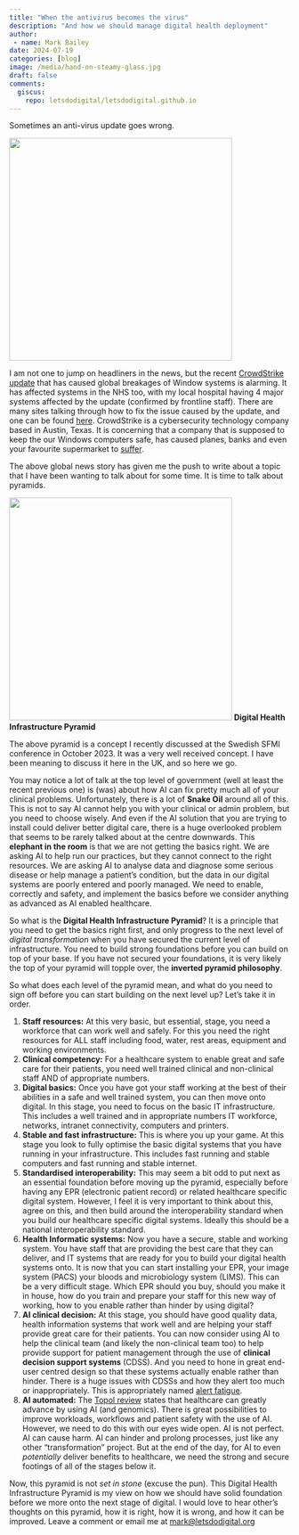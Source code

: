 ```yaml
---
title: "When the antivirus becomes the virus"
description: "And how we should manage digital health deployment"
author:
 - name: Mark Bailey
date: 2024-07-19
categories: [blog]
image: /media/hand-on-steamy-glass.jpg
draft: false
comments:
  giscus: 
    repo: letsdodigital/letsdodigital.github.io
---
```


Sometimes an anti-virus update goes wrong.

![](/media/hand-on-steamy-glass.jpg){height=400px fig-align="center" fig-alt="A hand on steamy glass"}

I am not one to jump on headliners in the news, but the recent [CrowdStrike update](https://www.theregister.com/2024/07/19/crowdstrike_falcon_sensor_bsod_incident/) that has caused global breakages of Window systems is alarming. It has affected systems in the NHS too, with my local hospital having 4 major systems affected by the update (confirmed by frontline staff). There are many sites talking through how to fix the issue caused by the update, and one can be found [here](https://www.windowslatest.com/2024/07/19/windows-10-crashes-with-bsod-stuck-at-recovery-due-to-crowdstrike-update/). CrowdStrike is a cybersecurity technology company based in Austin, Texas. It is concerning that a company that is supposed to keep the our Windows computers safe, has caused planes, banks and even your favourite supermarket to [suffer](https://www.bbc.co.uk/news/live/cnk4jdwp49et).

The above global news story has given me the push to write about a topic that I have been wanting to talk about for some time. It is time to talk about pyramids.

![](/media/digital-health-intrastructure-pyramid.png){height=400px fig-align="center" fig-alt="A pyramid with different topics that need addressing before progressing up the pyramid"}
**Digital Health Infrastructure Pyramid**

The above pyramid is a concept I recently discussed at the Swedish SFMI conference in October 2023. It was a very well received concept. I have been meaning to discuss it here in the UK, and so here we go.

You may notice a lot of talk at the top level of government (well at least the recent previous one) is (was) about how AI can fix pretty much all of your clinical problems. Unfortunately, there is a lot of **Snake Oil** around all of this. This is not to say AI cannot help you with your clinical or admin problem, but you need to choose wisely. And even if the AI solution that you are trying to install could deliver better digital care, there is a huge overlooked problem that seems to be rarely talked about at the centre downwards. This **elephant in the room** is that we are not getting the basics right. We are asking AI to help run our practices, but they cannot connect to the right resources. We are asking AI to analyse data and diagnose some serious disease or help manage a patient's condition, but the data in our digital systems are poorly entered and poorly managed. We need to enable, correctly and safety, and implement the basics before we consider anything as advanced as AI enabled healthcare.

So what is the **Digital Health Infrastructure Pyramid**? It is a principle that you need to get the basics right first, and only progress to the next level of *digital transformation* when you have secured the current level of infrastructure. You need to build strong foundations before you can build on top of your base. If you have not secured your foundations, it is very likely the top of your pyramid will topple over, the **inverted pyramid philosophy**.

So what does each level of the pyramid mean, and what do you need to sign off before you can start building on the next level up? Let's take it in order.

1. **Staff resources:** At this very basic, but essential, stage, you need a workforce that can work well and safely. For this you need the right resources for ALL staff including food, water, rest areas, equipment and working environments.
2. **Clinical competency:** For a healthcare system to enable great and safe care for their patients, you need well trained clinical and non-clinical staff AND of appropriate numbers.
3. **Digital basics:** Once you have got your staff working at the best of their abilities in a safe and well trained system, you can then move onto digital. In this stage, you need to focus on the basic IT infrastructure. This includes a well trained and in appropriate numbers IT workforce, networks, intranet connectivity, computers and printers.
4. **Stable and fast infrastructure:** This is where you up your game. At this stage you look to fully optimise the basic digital systems that you have running in your infrastructure. This includes fast running and stable computers and fast running and stable internet.
5. **Standardised interoperability:** This may seem a bit odd to put next as an essential foundation before moving up the pyramid, especially before having any EPR (electronic patient record) or related healthcare specific digital system. However, I feel it is very important to think about this, agree on this, and then build around the interoperability standard when you build our healthcare specific digital systems. Ideally this should be a national interoperability standard.
6. **Health Informatic systems:** Now you have a secure, stable and working system. You have staff that are providing the best care that they can deliver, and IT systems that are ready for you to build your digital health systems onto. It is now that you can start installing your EPR, your image system (PACS) your bloods and microbiology system (LIMS). This can be a very difficult stage. Which EPR should you buy, should you make it in house, how do you train and prepare your staff for this new way of working, how to you enable rather than hinder by using digital?
7. **AI clinical decision:** At this stage, you should have good quality data, health information systems that work well and are helping your staff provide great care for their patients. You can now consider using AI to help the clinical team (and likely the non-clinical team too) to help provide support for patient management through the use of **clinical decision support systems** (CDSS). And you need to hone in great end-user centred design so that these systems actually enable rather than hinder. There is a huge issues with CDSSs and how they alert too much or inappropriately. This is appropriately named [alert fatigue](https://en.wikipedia.org/wiki/Alarm_fatigue).
8. **AI automated:** The [Topol review](https://topol.hee.nhs.uk/) states that healthcare can greatly advance by using AI (and genomics). There is great possibilities to improve workloads, workflows and patient safety with the use of AI. However, we need to do this with our eyes wide open. AI is not perfect. AI can cause harm. AI can hinder and prolong processes, just like any other "transformation" project. But at the end of the day, for AI to even *potentially* deliver benefits to healthcare, we need the strong and secure footings of all of the stages below it.


Now, this pyramid is not *set in stone* (excuse the pun). This Digital Health Infrastructure Pyramid is my view on how we should have solid foundation before we more onto the next stage of digital. I would love to hear other's thoughts on this pyramid, how it is right, how it is wrong, and how it can be improved. Leave a comment or email me at [mark@letsdodigital.org](mailto:mark@letsdodigital.org)